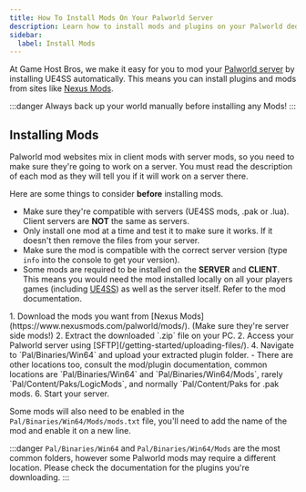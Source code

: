 ```yaml
---
title: How To Install Mods On Your Palworld Server
description: Learn how to install mods and plugins on your Palworld dedicated server.
sidebar:
  label: Install Mods
---
```


At Game Host Bros, we make it easy for you to mod your [Palworld server](https://www.gamehostbros.com/palworld-server-hosting/) by installing UE4SS automatically. This means you can install plugins and mods from sites like [Nexus Mods](https://www.nexusmods.com/palworld/mods/).

:::danger
Always back up your world manually before installing any Mods!
:::

## Installing Mods 

Palworld mod websites mix in client mods with server mods, so you need to make sure they're going to work on a server. You must read the description of each mod as they will tell you if it will work on a server there. 

Here are some things to consider **before** installing mods.
- Make sure they're compatible with servers (UE4SS mods, .pak or .lua). Client servers are **NOT** the same as servers.
- Only install one mod at a time and test it to make sure it works. If it doesn't then remove the files from your server.
- Make sure the mod is compatible with the correct server version (type `info` into the console to get your version).
- Some mods are required to be installed on the **SERVER** and **CLIENT**. This means you would need the mod installed locally on all your players games (including [UE4SS](https://github.com/UE4SS-RE/RE-UE4SS)) as well as the server itself. Refer to the mod documentation.
<Steps>
1. Download the mods you want from [Nexus Mods](https://www.nexusmods.com/palworld/mods/). (Make sure they're server side mods!)
2. Extract the downloaded `.zip` file on your PC.
2. Access your Palworld server using [SFTP](/getting-started/uploading-files/).
4. Navigate to `Pal/Binaries/Win64` and upload your extracted plugin folder.
   - There are other locations too, consult the mod/plugin documentation, common locations are `Pal/Binaries/Win64` and `Pal/Binaries/Win64/Mods`, rarely `Pal/Content/Paks/LogicMods`, and normally `Pal/Content/Paks for .pak mods.
6. Start your server.
</Steps>

Some mods will also need to be enabled in the `Pal/Binaries/Win64/Mods/mods.txt` file, you'll need to add the name of the mod and enable it on a new line.

:::danger
`Pal/Binaries/Win64` and `Pal/Binaries/Win64/Mods` are the most common folders, however some Palworld mods may require a different location. Please check the documentation for the plugins you're downloading.
:::